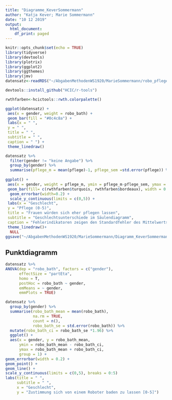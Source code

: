 ```yaml
---
title: "Diagramme_KeverSommermann"
author: "Katja Kever; Marie Sommermann"
date: "10 12 2019"
output:
  html_document:
    df_print: paged
---
```


```r
knitr::opts_chunk$set(echo = TRUE)
library(tidyverse)
library(devtools)
library(plotrix)
library(ggplot2)
library(ggthemes)
library(jmv)
datensatz<-readRDS("~/AbgabenMethodenWS1920/MarieSommermann/robo_pflege.rds")

devtools::install_github("HCIC/r-tools")

rwthfarben<-hcictools::rwth.colorpalette()
```



```r
ggplot(datensatz) +
 aes(x = gender, weight = robo_bath) +
 geom_bar(fill = "#0c4c8a") +
 labs(x = " ",
 y = " ",
 title = " ",
 subtitle = " ",
 caption = " ") +
 theme_linedraw()

```

```r
datensatz %>% 
  filter(gender != "keine Angabe") %>% 
  group_by(gender) %>% 
  summarise(pflege_m = mean(pflege)-1, pflege_sem =std.error(pflege)) %>% 
  
ggplot() +
 aes(x = gender, weight = pflege_m, ymin = pflege_m-pflege_sem, ymax = pflege_m + pflege_sem, fill = gender) +
 geom_bar(fill= c(rwthfarben$turquois, rwthfarben$bordeaux), width = 0.4) +
  geom_errorbar(width=0.2) +
  scale_y_continuous(limits = c(0,5)) +
 labs(x = "Geschlecht",
 y = "Pflege (0-5)",
 title = "Frauen würden sich eher pflegen lassen",
 subtitle = "Geschlechtsunterschiede im Säulendiagramm",
 caption = "Fehlerindikatoren zeigen den Standardfehler des Mittelwerts.") +
 theme_linedraw()+
  NULL
ggsave("~/AbgabenMethodenWS1920/MarieSommermann/Diagramm_KeverSommermann.pdf", width=210, height = 297, units="mm")

```

## Punktdiagramm

```r
datensatz %>% 
ANOVA(dep = "robo_bath", factors = c("gender"), 
      effectSize = "partEta",
      homo = T,
      postHoc = robo_bath ~ gender,
      emMeans = ~ gender,
      emmPlots = TRUE)

datensatz %>%
  group_by(gender) %>%
  summarise(robo_bath_mean = mean(robo_bath),
            na.rm = TRUE, 
            count = n(),
            robo_bath_se = std.error(robo_bath)) %>%
  mutate(robo_bath_ci = robo_bath_se *1.96) %>%
  ggplot() + 
  aes(x = gender, y = robo_bath_mean,
      ymin = robo_bath_mean - robo_bath_ci,
      ymax = robo_bath_mean + robo_bath_ci,
      group = 1) +
geom_errorbar(width = 0.2) +
geom_point() +
geom_line() + 
scale_y_continuous(limits = c(0,5), breaks = 0:5)
labs(title = " ",
     subtitle = " ",
     x = "Geschlecht",
     y = "Zustimmung sich von einem Roboter baden zu lassen [0-5]")
```
 